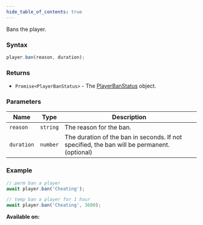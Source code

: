 ```yaml
---
hide_table_of_contents: true
---
```



Bans the player.

### Syntax

```js
player.ban(reason, duration);
```

### Returns

- `Promise<PlayerBanStatus>` - The [PlayerBanStatus](/sdk/types/PlayerBanStatus) object.

### Parameters

| Name       | Type     | Description                                                                                 |
| ---------- | -------- | ------------------------------------------------------------------------------------------- |
| `reason`   | `string` | The reason for the ban.                                                                     |
| `duration` | `number` | The duration of the ban in seconds. If not specified, the ban will be permanent. (optional) |

### Example

```js
// perm ban a player
await player.ban('Cheating');

// temp ban a player for 1 hour
await player.ban('Cheating', 3600);
```

**Available on:** <ClientTag /> <ServerTag />
